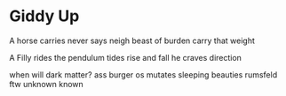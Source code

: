 # Giddy Up

A horse carries
never says neigh
beast of burden
carry that weight

A Filly rides
the pendulum tides
rise and fall
he craves direction

when will dark matter?
ass burger
os mutates
sleeping beauties
rumsfeld ftw
unknown known
